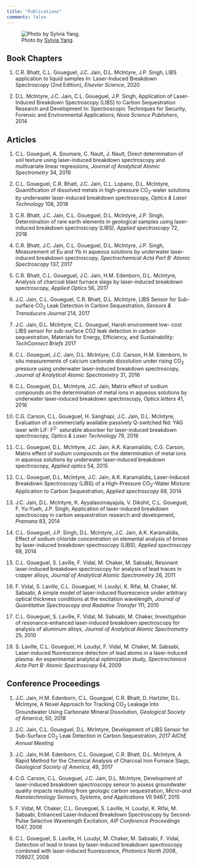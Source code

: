 ```yaml
---
title: "Publications"
comments: false
---
```


![Photo by [Sylvia Yang](https://unsplash.com/photos/book-lot-on-shelf-_ar2ENzmqb0?utm_content=creditShareLink&utm_medium=referral&utm_source=unsplash).](images/sylviaYang_unsplash.png){fig-align="center"}

::: justified
## Book Chapters

1.  C.R. Bhatt, C.L. Goueguel, J.C. Jain, D.L. McIntyre, J.P. Singh, LIBS application to liquid samples In: Laser-Induced Breakdown Spectroscopy (2nd Edition), *Elsevier Science*, 2020

2.  D.L. McIntyre, J.C. Jain, C.L. Goueguel, J.P. Singh, Application of Laser-Induced Breakdown Spectroscopy (LIBS) to Carbon Sequestration Research and Development In: Spectroscopic Techniques for Security, Forensic and Environmental Applications, *Nova Science Publishers*, 2014

## Articles

1.  C.L. Goueguel, A. Soumare, C. Nault, J. Nault, Direct determination of soil texture using laser-induced breakdown spectroscopy and multivariate linear regressions, *Journal of Analytical Atomic Spectrometry* 34, 2019

2.  C.L. Goueguel, C.R. Bhatt, J.C. Jain, C.L. Lopano, D.L. McIntyre, Quantification of dissolved metals in high-pressure CO~2~-water solutions by underwater laser-induced breakdown spectroscopy, *Optics & Laser Technology* 108, 2018

3.  C.R. Bhatt, J.C. Jain, C.L. Goueguel, D.L. McIntyre, J.P. Singh, Determination of rare earth elements in geological samples using laser-induced breakdown spectroscopy (LIBS), *Applied spectroscopy* 72, 2018

4.  C.R. Bhatt, J.C. Jain, C.L. Goueguel, D.L. McIntyre, J.P. Singh, Measurement of Eu and Yb in aqueous solutions by underwater laser-induced breakdown spectroscopy, *Spectrochemical Acta Part B: Atomic Spectroscopy* 137, 2017

5.  C.R. Bhatt, C.L. Goueguel, J.C. Jain, H.M. Edenborn, D.L. McIntyre, Analysis of charcoal blast furnace slags by laser-induced breakdown spectroscopy, *Applied Optics* 56, 2017

6.  J.C. Jain, C.L. Goueguel, C.R. Bhatt, D.L. McIntyre, LIBS Sensor for Sub-surface CO~2~ Leak Detection in Carbon Sequestration, *Sensors & Transducers Journal* 214, 2017

7.  J.C. Jain, D.L. McIntyre, C.L. Goueguel, Harsh environment low- cost LIBS sensor for sub-surface CO2 leak detection in carbon sequestration, Materials for Energy, Efficiency, and Sustainability: *TechConnect Briefs* 2017

8.  C.L. Goueguel, J.C. Jain, D.L. McIntyre, C.G. Carson, H.M. Edenborn, In situ measurements of calcium carbonate dissolution under rising CO~2~ pressure using underwater laser-induced breakdown spectroscopy, *Journal of Analytical Atomic Spectrometry* 31, 2016

9.  C.L. Goueguel, D.L. McIntyre, J.C. Jain, Matrix effect of sodium compounds on the determination of metal ions in aqueous solutions by underwater laser-induced breakdown spectroscopy, *Optics letters* 41, 2016

10. C.G. Carson, C.L. Goueguel, H. Sanghapi, J.C. Jain, D.L. McIntyre, Evaluation of a commercially available passively Q-switched Nd: YAG laser with LiF: F^2-^ saturable absorber for laser-induced breakdown spectroscopy, *Optics & Laser Technology* 79, 2016

11. C.L. Goueguel, D.L. McIntyre, J.C. Jain, A.K. Karamalidis, C.G. Carson, Matrix effect of sodium compounds on the determination of metal ions in aqueous solutions by underwater laser-induced breakdown spectroscopy, *Applied optics* 54, 2015

12. C.L. Goueguel, D.L. McIntyre, J.C. Jain, A.K. Karamalidis, Laser-Induced Breakdown Spectroscopy (LIBS) of a High-Pressure CO~2~–Water Mixture: Application to Carbon Sequestration, *Applied spectroscopy* 68, 2014

13. J.C. Jain, D.L. McIntyre, K. Ayyalasomayajula, V. Dikshit, C.L. Goueguel, F. Yu-Yueh, J.P. Singh, Application of laser-induced breakdown spectroscopy in carbon sequestration research and development, *Pramana* 83, 2014

14. C.L. Goueguel, J.P. Singh, D.L. McIntyre, J.C. Jain, A.K. Karamalidis, Effect of sodium chloride concentration on elemental analysis of brines by laser-induced breakdown spectroscopy (LIBS), *Applied spectroscopy* 68, 2014

15. C.L. Goueguel, S. Laville, F. Vidal, M. Chaker, M. Sabsabi, Resonant laser-induced breakdown spectroscopy for analysis of lead traces in copper alloys, *Journal of Analytical Atomic Spectrometry* 26, 2011

16. F. Vidal, S. Laville, C.L. Goueguel, H. Loudyi, K. Rifai, M. Chaker, M. Sabsabi, A simple model of laser-induced fluorescence under arbitrary optical thickness conditions at the excitation wavelength, *Journal of Quantitative Spectroscopy and Radiative Transfer* 111, 2010

17. C.L. Goueguel, S. Laville, F. Vidal, M. Sabsabi, M. Chaker, Investigation of resonance-enhanced laser-induced breakdown spectroscopy for analysis of aluminum alloys, *Journal of Analytical Atomic Spectrometry* 25, 2010

18. S. Laville, C.L. Goueguel, H. Loudyi, F. Vidal, M. Chaker, M. Sabsabi, Laser-induced fluorescence detection of lead atoms in a laser-induced plasma: An experimental analytical optimization study, *Spectrochimica Acta Part B: Atomic Spectroscopy* 64, 2009

## Conference Proceedings

1.  J.C. Jain, H.M. Edenborn, C.L. Goueguel, C.R. Bhatt, D. Hartzler, D.L. McIntyre, A Novel Approach for Tracking CO~2~ Leakage Into Groundwater Using Carbonate Mineral Dissolution, *Geological Society of America*, 50, 2018

2.  J.C. Jain, C.L. Goueguel, D.L. McIntyre, Development of LIBS Sensor for Sub-Surface CO~2~ Leak Detection in Carbon Sequestration, *2017 AIChE Annual Meeting*

3.  J.C. Jain, H.M. Edenborn, C.L. Goueguel, C.R. Bhatt, D.L. McIntyre, A Rapid Method for the Chemical Analysis of Charcoal Iron Furnace Slags, *Geological Society of America*, 49, 2017

4.  C.G. Carson, C.L. Goueguel, J.C. Jain, D.L. McIntyre, Development of laser-induced breakdown spectroscopy sensor to assess groundwater quality impacts resulting from geologic carbon sequestration, *Micro-and Nanotechnology Sensors, Systems, and Applications* VII 9467, 2015

5.  F. Vidal, M. Chaker, C.L. Goueguel, S. Laville, H. Loudyi, K. Rifai, M. Sabsabi, Enhanced Laser‐Induced Breakdown Spectroscopy by Second‐Pulse Selective Wavelength Excitation, *AIP Conference Proceedings* 1047, 2008

6.  C.L. Goueguel, S. Laville, H. Loudyi, M. Chaker, M. Sabsabi, F. Vidal, Detection of lead in brass by laser-induced breakdown spectroscopy combined with laser-induced fluorescence, *Photonics North 2008*, 709927, 2008
:::

